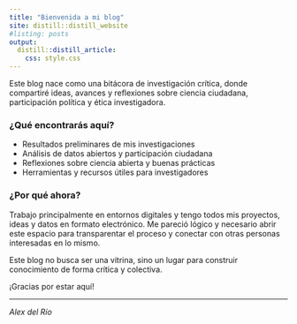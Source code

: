 ```yaml
---
title: "Bienvenida a mi blog"
site: distill::distill_website
#listing: posts
output: 
  distill::distill_article:
    css: style.css
---
```



Este blog nace como una bitácora de investigación crítica, donde compartiré ideas, avances y reflexiones sobre ciencia ciudadana, participación política y ética investigadora.

### ¿Qué encontrarás aquí?

- Resultados preliminares de mis investigaciones
- Análisis de datos abiertos y participación ciudadana
- Reflexiones sobre ciencia abierta y buenas prácticas
- Herramientas y recursos útiles para investigadores

### ¿Por qué ahora?

Trabajo principalmente en entornos digitales y tengo todos mis proyectos, ideas y datos en formato electrónico. Me pareció lógico y necesario abrir este espacio para transparentar el proceso y conectar con otras personas interesadas en lo mismo.

Este blog no busca ser una vitrina, sino un lugar para construir conocimiento de forma crítica y colectiva.

¡Gracias por estar aquí!

---

*Alex del Río*